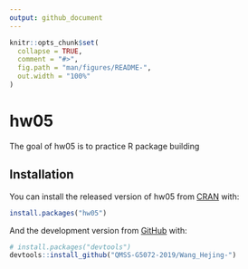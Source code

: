 ```yaml
---
output: github_document
---
```


<!-- README.md is generated from README.Rmd. Please edit that file -->

```r
knitr::opts_chunk$set(
  collapse = TRUE,
  comment = "#>",
  fig.path = "man/figures/README-",
  out.width = "100%"
)
```

# hw05

<!-- badges: start -->
<!-- badges: end -->

The goal of hw05 is to practice R package building

## Installation

You can install the released version of hw05 from [CRAN](https://CRAN.R-project.org) with:

``` r
install.packages("hw05")
```

And the development version from [GitHub](https://github.com/) with:

``` r
# install.packages("devtools")
devtools::install_github("QMSS-G5072-2019/Wang_Hejing-")
```


